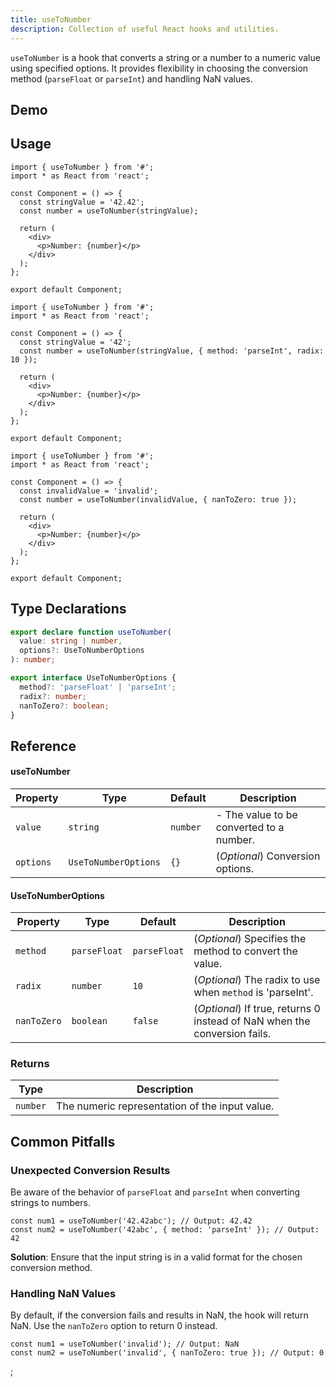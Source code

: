 ```yaml
---
title: useToNumber
description: Collection of useful React hooks and utilities.
---
```


`useToNumber` is a hook that converts a string or a number to a numeric value using specified options. It provides flexibility in choosing the conversion method (`parseFloat` or `parseInt`) and handling NaN values.

## Demo

<ToNumberDemo />

## Usage

```tsx
import { useToNumber } from '#';
import * as React from 'react';

const Component = () => {
  const stringValue = '42.42';
  const number = useToNumber(stringValue);

  return (
    <div>
      <p>Number: {number}</p>
    </div>
  );
};

export default Component;
```

```tsx
import { useToNumber } from '#';
import * as React from 'react';

const Component = () => {
  const stringValue = '42';
  const number = useToNumber(stringValue, { method: 'parseInt', radix: 10 });

  return (
    <div>
      <p>Number: {number}</p>
    </div>
  );
};

export default Component;
```

```tsx
import { useToNumber } from '#';
import * as React from 'react';

const Component = () => {
  const invalidValue = 'invalid';
  const number = useToNumber(invalidValue, { nanToZero: true });

  return (
    <div>
      <p>Number: {number}</p>
    </div>
  );
};

export default Component;
```

## Type Declarations

```typescript
export declare function useToNumber(
  value: string | number,
  options?: UseToNumberOptions
): number;

export interface UseToNumberOptions {
  method?: 'parseFloat' | 'parseInt';
  radix?: number;
  nanToZero?: boolean;
}
```

## Reference

#### useToNumber

| Property  | Type                 | Default  | Description                              |
| --------- | -------------------- | -------- | ---------------------------------------- |
| `value`   | `string`             | `number` | - The value to be converted to a number. |
| `options` | `UseToNumberOptions` | `{}`     | (_Optional_) Conversion options.         |

#### UseToNumberOptions

| Property    | Type         | Default      | Description                                                               |
| ----------- | ------------ | ------------ | ------------------------------------------------------------------------- |
| `method`    | `parseFloat` | `parseFloat` | (_Optional_) Specifies the method to convert the value.                   |
| `radix`     | `number`     | `10`         | (_Optional_) The radix to use when `method` is 'parseInt'.                |
| `nanToZero` | `boolean`    | `false`      | (_Optional_) If true, returns 0 instead of NaN when the conversion fails. |

### Returns

| Type     | Description                                    |
| -------- | ---------------------------------------------- |
| `number` | The numeric representation of the input value. |

## Common Pitfalls

### Unexpected Conversion Results

Be aware of the behavior of `parseFloat` and `parseInt` when converting strings to numbers.

```tsx
const num1 = useToNumber('42.42abc'); // Output: 42.42
const num2 = useToNumber('42abc', { method: 'parseInt' }); // Output: 42
```

**Solution**: Ensure that the input string is in a valid format for the chosen conversion method.

### Handling NaN Values

By default, if the conversion fails and results in NaN, the hook will return NaN. Use the `nanToZero` option to return 0 instead.

```tsx
const num1 = useToNumber('invalid'); // Output: NaN
const num2 = useToNumber('invalid', { nanToZero: true }); // Output: 0
```


;
